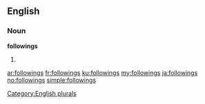==English==

===Noun===
'''followings'''

# {{plural of|[[following]]}}

[[Category:English plurals]]

[[ar:followings]]
[[fr:followings]]
[[ku:followings]]
[[my:followings]]
[[ja:followings]]
[[no:followings]]
[[simple:followings]]